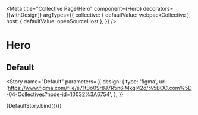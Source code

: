 
<Meta
  title="Collective Page/Hero"
  component={Hero}
  decorators={[withDesign]}
  argTypes={{
    collective: { defaultValue: webpackCollective },
    host: { defaultValue: openSourceHost },
  }}
/>

# Hero

## Default


<Story
  name="Default"
  parameters={{
    design: {
      type: 'figma',
      url: 'https://www.figma.com/file/e71tBo0Sr8J7R5n6iMkqI42d/%5BOC.com%5D-04-Collectives?node-id=10032%3A6754',
    },
  }}
>
  {DefaultStory.bind({})}
</Story>

<ArgsTable story="Default" />

